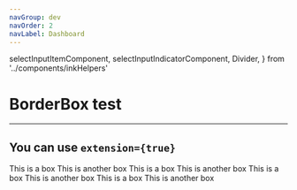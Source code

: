```yaml
---
navGroup: dev
navOrder: 2
navLabel: Dashboard
---
```


  selectInputItemComponent,
  selectInputIndicatorComponent,
  Divider,
} from '../components/inkHelpers'

# BorderBox test

---

## You can use `extension={true}`

<Terminal>
  <BorderBox
    flexDirection="column"
    height={4}
    title={`${chalk.bold('Hi')} ${chalk.dim.yellow('- this is yellow')}`}
    justifyContent="space-between"
  >
    <Box>This is a box</Box>
    <Box>This is another box</Box>
  </BorderBox>
  <BorderBox
    flexDirection="column"
    height={4}
    title={`${chalk.bold('Hi')} ${chalk.dim.yellow('- this is yellow')}`}
    justifyContent="space-between"
    extension={true}
  >
    <Box>This is a box</Box>
    <Box>This is another box</Box>
  </BorderBox>
  <BorderBox
    flexDirection="column"
    height={4}
    title={`${chalk.bold('Hi')} ${chalk.dim.yellow('- this is yellow')}`}
    justifyContent="space-between"
    extension={true}
  >
    <Box>This is a box</Box>
    <Box>This is another box</Box>
  </BorderBox>
  <BorderBox
    flexDirection="column"
    height={4}
    title={`${chalk.bold('Hi')} ${chalk.dim.yellow('- this is yellow')}`}
    justifyContent="space-between"
    marginTop={1}
  >
    <Box>This is a box</Box>
    <Box>This is another box</Box>
  </BorderBox>
</Terminal>
